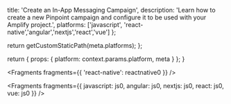 
  title: 'Create an In-App Messaging Campaign',
  description:
    'Learn how to create a new Pinpoint campaign and configure it to be used with your Amplify project.',
  platforms: ['javascript', 'react-native','angular','nextjs','react','vue'] 
};

  return getCustomStaticPath(meta.platforms);
};

  return {
    props: {
      platform: context.params.platform,
      meta
    }
  };
}


<Fragments fragments={{ 'react-native': reactnative0 }} />


<Fragments fragments={{ javascript: js0, angular: js0, nextjs: js0, react: js0, vue: js0 }} />
